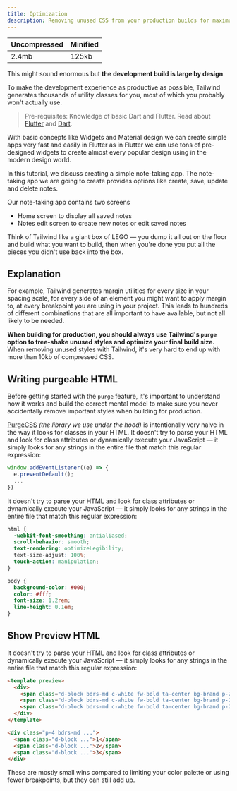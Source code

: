 ```yaml
---
title: Optimization
description: Removing unused CSS from your production builds for maximum performance.
---
```


<table className="table">
  <thead>
    <tr>
      <th>Uncompressed</th>
      <th>Minified</th>
    </tr>
  </thead>
  <tbody>
    <tr>
      <td>2.4mb</td>
      <td>125kb</td>
    </tr>
  </tbody>
</table>

This might sound enormous but **the development build is large by design**.

To make the development experience as productive as possible, Tailwind generates thousands of utility classes for you, most of which you probably won't actually use.

> Pre-requisites: Knowledge of basic Dart and Flutter. Read about [Flutter](https://flutter.dev/docs) and [Dart](https://dart.dev/guides).

With basic concepts like Widgets and Material design we can create simple apps very fast and easily in Flutter as in Flutter we can use tons of pre-designed widgets to create almost every popular design using in the modern design world.

In this tutorial, we discuss creating a simple note-taking app. The note-taking app we are going to create provides options like create, save, update and delete notes. 

Our note-taking app contains two screens 
- Home screen to display all saved notes
- Notes edit screen to create new notes or edit saved notes

Think of Tailwind like a giant box of LEGO — you dump it all out on the floor and build what you want to build, then when you're done you put all the pieces you didn't use back into the box.

## Explanation

For example, Tailwind generates margin utilities for every size in your spacing scale, for every side of an element you might want to apply margin to, at every breakpoint you are using in your project. This leads to hundreds of different combinations that are all important to have available, but not all likely to be needed.

**When building for production, you should always use Tailwind's `purge` option to tree-shake unused styles and optimize your final build size.** When removing unused styles with Tailwind, it's very hard to end up with more than 10kb of compressed CSS.

## Writing purgeable HTML

Before getting started with the `purge` feature, it's important to understand how it works and build the correct mental model to make sure you never accidentally remove important styles when building for production.

[PurgeCSS](https://purgecss.com/) _(the library we use under the hood)_ is intentionally very naive in the way it looks for classes in your HTML. It doesn't try to parse your HTML and look for class attributes or dynamically execute your JavaScript — it simply looks for any strings in the entire file that match this regular expression:

```js
window.addEventListener((e) => {
  e.preventDefault();
  ...
})
```

It doesn't try to parse your HTML and look for class attributes or dynamically execute your JavaScript — it simply looks for any strings in the entire file that match this regular expression:

```css
html {
  -webkit-font-smoothing: antialiased;
  scroll-behavior: smooth;
  text-rendering: optimizeLegibility;
  text-size-adjust: 100%;
  touch-action: manipulation;
}

body {
  background-color: #000;
  color: #fff;
  font-size: 1.2rem;
  line-height: 0.1em;
}
```

## Show Preview HTML


It doesn't try to parse your HTML and look for class attributes or dynamically execute your JavaScript — it simply looks for any strings in the entire file that match this regular expression:

```html rose
<template preview>
  <div>
    <span class="d-block bdrs-md c-white fw-bold ta-center bg-brand p-2 mb-3">1</span>
    <span class="d-block bdrs-md c-white fw-bold ta-center bg-brand p-2 mb-3">2</span>
    <span class="d-block bdrs-md c-white fw-bold ta-center bg-brand p-2">3</span>
  </div>
</template>

<div class="p-4 bdrs-md ...">
  <span class="d-block ...">1</span>
  <span class="d-block ...">2</span>
  <span class="d-block ...">3</span>
</div>
```

These are mostly small wins compared to limiting your color palette or using fewer breakpoints, but they can still add up.
